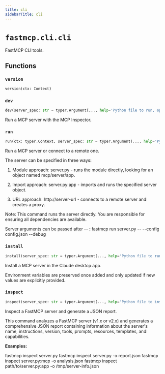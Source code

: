 ```yaml
---
title: cli
sidebarTitle: cli
---
```


# `fastmcp.cli.cli`


FastMCP CLI tools.

## Functions

### `version` <sup><a href="https://github.com/jlowin/fastmcp/blob/main/src/fastmcp/cli/cli.py#L87"><Icon icon="github" class="size-4" /></a></sup>

```python
version(ctx: Context)
```

### `dev` <sup><a href="https://github.com/jlowin/fastmcp/blob/main/src/fastmcp/cli/cli.py#L110"><Icon icon="github" class="size-4" /></a></sup>

```python
dev(server_spec: str = typer.Argument(..., help='Python file to run, optionally with :object suffix'), with_editable: Annotated[Path | None, typer.Option('--with-editable', '-e', help='Directory containing pyproject.toml to install in editable mode', exists=True, file_okay=False, resolve_path=True)] = None, with_packages: Annotated[list[str], typer.Option('--with', help='Additional packages to install')] = [], inspector_version: Annotated[str | None, typer.Option('--inspector-version', help='Version of the MCP Inspector to use')] = None, ui_port: Annotated[int | None, typer.Option('--ui-port', help='Port for the MCP Inspector UI')] = None, server_port: Annotated[int | None, typer.Option('--server-port', help='Port for the MCP Inspector Proxy server')] = None) -> None
```


Run a MCP server with the MCP Inspector.


### `run` <sup><a href="https://github.com/jlowin/fastmcp/blob/main/src/fastmcp/cli/cli.py#L227"><Icon icon="github" class="size-4" /></a></sup>

```python
run(ctx: typer.Context, server_spec: str = typer.Argument(..., help='Python file, object specification (file:obj), or URL'), transport: Annotated[str | None, typer.Option('--transport', '-t', help='Transport protocol to use (stdio, http, or sse)')] = None, host: Annotated[str | None, typer.Option('--host', help='Host to bind to when using http transport (default: 127.0.0.1)')] = None, port: Annotated[int | None, typer.Option('--port', '-p', help='Port to bind to when using http transport (default: 8000)')] = None, log_level: Annotated[str | None, typer.Option('--log-level', '-l', help='Log level (DEBUG, INFO, WARNING, ERROR, CRITICAL)')] = None) -> None
```


Run a MCP server or connect to a remote one.

The server can be specified in three ways:
1. Module approach: server.py - runs the module directly, looking for an object named mcp/server/app.

2. Import approach: server.py:app - imports and runs the specified server object.

3. URL approach: http://server-url - connects to a remote server and creates a proxy.



Note: This command runs the server directly. You are responsible for ensuring
all dependencies are available.

Server arguments can be passed after -- :
fastmcp run server.py -- --config config.json --debug


### `install` <sup><a href="https://github.com/jlowin/fastmcp/blob/main/src/fastmcp/cli/cli.py#L313"><Icon icon="github" class="size-4" /></a></sup>

```python
install(server_spec: str = typer.Argument(..., help='Python file to run, optionally with :object suffix'), server_name: Annotated[str | None, typer.Option('--name', '-n', help="Custom name for the server (defaults to server's name attribute or file name)")] = None, with_editable: Annotated[Path | None, typer.Option('--with-editable', '-e', help='Directory containing pyproject.toml to install in editable mode', exists=True, file_okay=False, resolve_path=True)] = None, with_packages: Annotated[list[str], typer.Option('--with', help='Additional packages to install')] = [], env_vars: Annotated[list[str], typer.Option('--env-var', '-v', help='Environment variables in KEY=VALUE format')] = [], env_file: Annotated[Path | None, typer.Option('--env-file', '-f', help='Load environment variables from a .env file', exists=True, file_okay=True, dir_okay=False, resolve_path=True)] = None) -> None
```


Install a MCP server in the Claude desktop app.

Environment variables are preserved once added and only updated if new values
are explicitly provided.


### `inspect` <sup><a href="https://github.com/jlowin/fastmcp/blob/main/src/fastmcp/cli/cli.py#L444"><Icon icon="github" class="size-4" /></a></sup>

```python
inspect(server_spec: str = typer.Argument(..., help='Python file to inspect, optionally with :object suffix'), output: Annotated[Path, typer.Option('--output', '-o', help='Output file path for the JSON report (default: server-info.json)')] = Path('server-info.json')) -> None
```


Inspect a FastMCP server and generate a JSON report.

This command analyzes a FastMCP server (v1.x or v2.x) and generates
a comprehensive JSON report containing information about the server's
name, instructions, version, tools, prompts, resources, templates,
and capabilities.

**Examples:**

fastmcp inspect server.py
fastmcp inspect server.py -o report.json
fastmcp inspect server.py:mcp -o analysis.json
fastmcp inspect path/to/server.py:app -o /tmp/server-info.json


